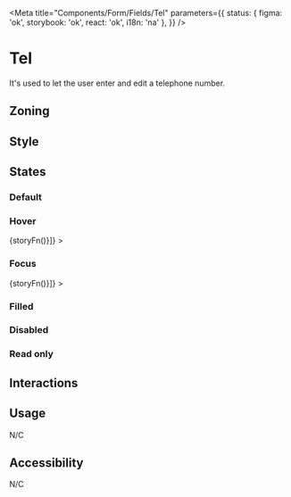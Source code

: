
<Meta
	title="Components/Form/Fields/Tel"
	parameters={{
		status: { figma: 'ok', storybook: 'ok', react: 'ok', i18n: 'na' },
	}}
/>

# Tel

It's used to let the user enter and edit a telephone number.

## Zoning

<FigmaImage
	src="https://www.figma.com/file/qc8oUSyVJM67gSsbTShftt/%F0%9F%93%90-Zoning?node-id=245%3A219"
	alt="zoning image for inputs"
/>

## Style

## States

### Default

<Canvas>
	<Story name="default">
		<Form.Tel label="Tel" pattern="[0-9]{3}-[0-9]{3}-[0-9]{4}" description="Format: 123-456-7890" />
	</Story>
</Canvas>

### Hover

<Canvas withSource="none">
	<Story
		name="hover"
		decorators={[storyFn => <WithSelector selector=":hover">{storyFn()}</WithSelector>]}
	>
		<Form.Tel label="Tel" />
	</Story>
</Canvas>

### Focus

<Canvas withSource="none">
	<Story
		name="focus"
		decorators={[storyFn => <WithSelector selector=":focus">{storyFn()}</WithSelector>]}
	>
		<Form.Tel label="Tel" />
	</Story>
</Canvas>

### Filled

<Canvas>
	<Story name="filled">
		<Form.Tel label="Tel" value="123-456-7890" />
	</Story>
</Canvas>

### Disabled

<Canvas>
	<Story name="disabled">
		<Form.Tel label="Tel" value="123-456-7890" disabled />
	</Story>
</Canvas>

### Read only

<Canvas>
	<Story name="read-only">
		<Form.Tel label="Tel" value="123-456-7890" readOnly />
	</Story>
</Canvas>

## Interactions

## Usage

N/C

## Accessibility

N/C
